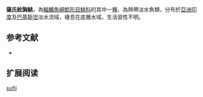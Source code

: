 {{Speciesbox
| name = 薩氏紋胸鮡
| status = NE
| status_system = IUCN3.1
| image = 
| image_width = 250px
| genus = Glyptothorax
| species = sufii
| authority = [[Asghar_Bashir_&_Mirza|Asghar Bashir & Mirza]], 1975
| synonyms = *''Glyptothorax telchitta sufii'',Asghar Bashir & Mirza, 1975
}}
'''薩氏紋胸鮡'''，為[[輻鰭魚綱|輻鰭魚綱]][[鯰形目|鯰形目]][[鮡科|鮡科]]的其中一[[種|種]]，為熱帶淡水魚類，分布於[[亞洲|亞洲]][[印度|印度]]及[[巴基斯坦|巴基斯坦]]淡水流域，棲息在底層水域，生活習性不明。

==参考文献==
*{{FishBase_species|genus=Glyptothorax|species=sufii|year=2015|month=3}}

== 扩展阅读 ==
{{refbegin}}
{{wikispecies-inline|Glyptothorax sufii|薩氏紋胸鮡}}
{{refend}}
{{Taxonbar|from=Q6431824}}

[[Category:纹胸鮡属|sufii]]